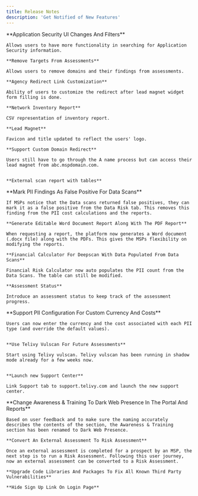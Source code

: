 ```yaml
---
title: Release Notes
description: 'Get Notified of New Features'
---
```


<Update label="03-05-2024" description="Seven Items">
    **Application Security UI Changes And Filters**

    Allows users to have more functionality in searching for Application Security information.

    **Remove Targets From Assessments**

    Allows users to remove domains and their findings from assessments. 

    **Agency Redirect Link Customization**

    Ability of users to customize the redirect after lead magnet widget form filling is done.

    **Network Inventory Report**

    CSV representation of inventory report.

    **Lead Magnet**

    Favicon and title updated to reflect the users' logo.

    **Support Custom Domain Redirect**

    Users still have to go through the A name process but can access their lead magnet from abc.mspdomain.com.


    **External scan report with tables**
</Update>

<Update label="02-19-2024" description="Four Items">
    **Mark PII Findings As False Positive For Data Scans**

    If MSPs notice that the Data scans returned false positives, they can mark it as a false positive from the Data Risk tab. This removes this finding from the PII cost calculations and the reports.

    **Generate Editable Word Document Report Along With The PDF Report**

    When requesting a report, the platform now generates a Word document (.docx file) along with the PDFs. This gives the MSPs flexibility on modifying the reports.

    **Financial Calculator For Deepscan With Data Populated From Data Scans**

    Financial Risk Calculator now auto populates the PII count from the Data Scans. The table can still be modified.

    **Assessment Status**   

    Introduce an assessment status to keep track of the assessment progress.
</Update>

<Update label="01-15-2024" description="Three Items">
    **Support PII Configuration For Custom Currency And Costs**

    Users can now enter the currency and the cost associated with each PII type (and override the default values).


    **Use Telivy Vulscan For Future Assessments**

    Start using Telivy vulscan. Telivy vulscan has been running in shadow mode already for a few weeks now.


    **Launch new Support Center**

    Link Support tab to support.telivy.com and launch the new support center.
</Update>

<Update label="12-10-2023" description="Four Items">
    **Change Awareness & Training To Dark Web Presence In The Portal And Reports**

    Based on user feedback and to make sure the naming accurately describes the contents of the section, the Awareness & Training section has been renamed to Dark Web Presence.

    **Convert An External Assessment To Risk Assessment**

    Once an external assessment is completed for a prospect by an MSP, the next step is to run a Risk Assessment. Following this user journey, now an external assessment can be converted to a Risk Assessment.

    **Upgrade Code Libraries And Packages To Fix All Known Third Party Vulnerabilities**        

    **Hide Sign Up Link On Login Page**
</Update>
